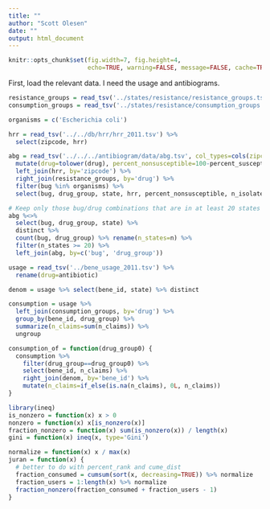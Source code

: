 ```yaml
---
title: ""
author: "Scott Olesen"
date: ""
output: html_document
---
```


```r
knitr::opts_chunk$set(fig.width=7, fig.height=4, 
                      echo=TRUE, warning=FALSE, message=FALSE, cache=TRUE)
```

First, load the relevant data. I need the usage and antibiograms.

```r
resistance_groups = read_tsv('../states/resistance/resistance_groups.tsv')
consumption_groups = read_tsv('../states/resistance/consumption_groups.tsv')
```

```r
organisms = c('Escherichia coli')

hrr = read_tsv('../../db/hrr/hrr_2011.tsv') %>%
  select(zipcode, hrr)

abg = read_tsv('../../../antibiogram/data/abg.tsv', col_types=cols(zipcode='c')) %>%
  mutate(drug=tolower(drug), percent_nonsusceptible=100-percent_susceptible) %>%
  left_join(hrr, by='zipcode') %>%
  right_join(resistance_groups, by='drug') %>%
  filter(bug %in% organisms) %>%
  select(bug, drug_group, state, hrr, percent_nonsusceptible, n_isolates)

# Keep only those bug/drug combinations that are in at least 20 states
abg %<>%
  select(bug, drug_group, state) %>%
  distinct %>%
  count(bug, drug_group) %>% rename(n_states=n) %>%
  filter(n_states >= 20) %>%
  left_join(abg, by=c('bug', 'drug_group'))
```

```r
usage = read_tsv('../bene_usage_2011.tsv') %>%
  rename(drug=antibiotic)

denom = usage %>% select(bene_id, state) %>% distinct

consumption = usage %>%
  left_join(consumption_groups, by='drug') %>%
  group_by(bene_id, drug_group) %>%
  summarize(n_claims=sum(n_claims)) %>%
  ungroup

consumption_of = function(drug_group0) {
  consumption %>%
    filter(drug_group==drug_group0) %>%
    select(bene_id, n_claims) %>%
    right_join(denom, by='bene_id') %>%
    mutate(n_claims=if_else(is.na(n_claims), 0L, n_claims))
}
```

```r
library(ineq)
is_nonzero = function(x) x > 0
nonzero = function(x) x[is_nonzero(x)]
fraction_nonzero = function(x) sum(is_nonzero(x)) / length(x)
gini = function(x) ineq(x, type='Gini')

normalize = function(x) x / max(x)
juran = function(x) {
  # better to do with percent_rank and cume_dist
  fraction_consumed = cumsum(sort(x, decreasing=TRUE)) %>% normalize
  fraction_users = 1:length(x) %>% normalize
  fraction_nonzero(fraction_consumed + fraction_users - 1)
}
```